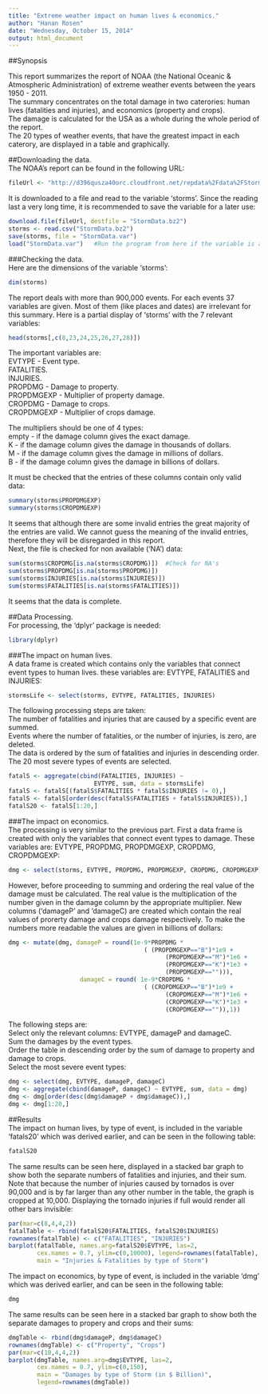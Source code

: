 ```yaml
---
title: "Extreme weather impact on human lives & economics."
author: "Hanan Rosen"
date: "Wednesday, October 15, 2014"
output: html_document
---
```

##Synopsis

This report summarizes the report of NOAA (the National Oceanic & Atmospheric Administration) of extreme weather events between the years 1950 - 2011.  
The summary concentrates on the total damage in two caterories: human lives (fatalities and injuries), and economics (property and crops).  
The damage is calculated for the USA as a whole during the whole period of the report.  
The 20 types of weather events, that have the greatest impact in each caterory, are displayed in a table and graphically.  

##Downloading the data.     
The NOAA's report can be found in the following URL:  
```r
fileUrl <- "http://d396qusza40orc.cloudfront.net/repdata%2Fdata%2FStormData.csv.bz2"
```
It is downloaded to a file and read to the variable 'storms'. Since the reading last a very long time, it is recommended to save the variable for a later use:  
```r
download.file(fileUrl, destfile = "StormData.bz2")
storms <- read.csv("StormData.bz2")
save(storms, file = "StormData.var")
load("StormData.var")   #Run the program from here if the variable is already saved.
```  
###Checking the data.    
Here are the dimensions of the variable 'storms':  
```r
dim(storms)

```
The report deals with more than 900,000 events. For each events 37 variables are given. Most of them (like places and dates) are irrelevant for this summary. Here is a partial display of 'storms' with the 7 relevant variables:  
```r
head(storms[,c(8,23,24,25,26,27,28)])
```
The important variables are:   
EVTYPE      - Event type.  
FATALITIES.  
INJURIES.  
PROPDMG    - Damage to property.  
PROPDMGEXP - Multiplier of property damage.   
CROPDMG    - Damage to crops.  
CROPDMGEXP - Multiplier of crops damage.  
  
The multipliers should be one of 4 types:  
empty - if the damage column gives the exact damage.   
K - if the damage column gives the damage in thousands of dollars.  
M - if the damage column gives the damage in millions of dollars.   
B - if the damage column gives the damage in billions of dollars.   

It must be checked that the entries of these columns contain only valid data:   
```r
summary(storms$PROPDMGEXP)      
summary(storms$CROPDMGEXP)
```
It seems that although there are some invalid entries the great majority of the entries are valid. We cannot guess the meaning of the invalid entries, therefore they will be disregarded in this report.  
Next, the file is checked for non available ('NA') data:  
```r
sum(storms$CROPDMG[is.na(storms$CROPDMG)])  #Check for NA's
sum(storms$PROPDMG[is.na(storms$PROPDMG)])
sum(storms$INJURIES[is.na(storms$INJURIES)])
sum(storms$FATALITIES[is.na(storms$FATALITIES)])
```
It seems that the data is complete.  

##Data Processing.   
For processing, the 'dplyr' package is needed:   
```r
library(dplyr)
```

###The impact on human lives.    
A data frame is created which contains only the variables that connect event types to human lives. these variables are: EVTYPE, FATALITIES and INJURIES:   
```r
stormsLife <- select(storms, EVTYPE, FATALITIES, INJURIES)
```
The following processing steps are taken:  
The number of fatalities and injuries that are caused by a specific event are summed.     
Events where the number of fatalities, or the number of injuries, is zero, are deleted.  
The data is ordered by the sum of fatalities and injuries in descending order.  
The 20 most severe types of events are selected.  
```r
fatalS <- aggregate(cbind(FATALITIES, INJURIES) ~ 
                        EVTYPE, sum, data = stormsLife)
fatalS <- fatalS[(fatalS$FATALITIES * fatalS$INJURIES != 0),] 
fatalS <- fatalS[order(desc(fatalS$FATALITIES + fatalS$INJURIES)),]
fatalS20 <- fatalS[1:20,]
```


###The impact on economics.      
The processing is very similar to the previous part. First a data frame is created with only the variables that connect event types to damage. These variables are: EVTYPE, PROPDMG, PROPDMGEXP, CROPDMG, CROPDMGEXP:   
```r
dmg <- select(storms, EVTYPE, PROPDMG, PROPDMGEXP, CROPDMG, CROPDMGEXP)
```
However, before proceeding to summing and ordering the real value of the damage must be calculated. The real value is the multiplication of the number given in the damage column by the appropriate multiplier. New columns ('damageP' and 'damageC) are created which contain the real values of prorerty damage and crops damage respectively. To make the numbers more readable the values are given in billions of dollars:   
```r
dmg <- mutate(dmg, damageP = round(1e-9*PROPDMG * 
                                      ( (PROPDMGEXP=="B")*1e9 +
                                            (PROPDMGEXP=="M")*1e6 +
                                            (PROPDMGEXP=="K")*1e3 +
                                            (PROPDMGEXP==""))),
                    damageC = round( 1e-9*CROPDMG * 
                                      ( (CROPDMGEXP=="B")*1e9 +
                                            (CROPDMGEXP=="M")*1e6 +
                                            (CROPDMGEXP=="K")*1e3 +
                                            (CROPDMGEXP=="")),1))
```

The following steps are:  
Select only the relevant columns: EVTYPE, damageP and damageC.  
Sum the damages by the event types.  
Order the table in descending order by the sum of damage to property and damage to crops.  
Select the most severe event types:    
```r
dmg <- select(dmg, EVTYPE, damageP, damageC)
dmg <- aggregate(cbind(damageP, damageC) ~ EVTYPE, sum, data = dmg)
dmg <- dmg[order(desc(dmg$damageP + dmg$damageC)),]
dmg <- dmg[1:20,]
```

     
##Results    
The impact on human lives, by type of event, is included in the variable 'fatals20' which was derived earlier, and can be seen in the following table:   
```r
fatalS20
```
The same results can be seen here, displayed in a stacked bar graph to show both the separate numbers of fatalities and injuries, and their sum. Note that because the number of injuries caused by tornados is over 90,000 and is by far larger than any other number in the table, the graph is cropped at 10,000. Displaying the tornado injuries if full would render all other bars invisible:  
```r
par(mar=c(8,4,4,2))
fatalTable <- rbind(fatalS20$FATALITIES, fatalS20$INJURIES)
rownames(fatalTable) <- c("FATALITIES", "INJURIES")
barplot(fatalTable, names.arg=fatalS20$EVTYPE, las=2,
        cex.names = 0.7, ylim=c(0,10000), legend=rownames(fatalTable),
        main = "Injuries & Fatalities by type of Storm")

```
  
    
The impact on economics, by type of event, is included in the variable 'dmg' which was derived earlier, and can be seen in the following table:    
```r
dmg
```

The same results can be seen here in a stacked bar graph to show both the separate damages to propery and crops and their sums:   
```r
dmgTable <- rbind(dmg$damageP, dmg$damageC)
rownames(dmgTable) <- c("Property", "Crops")
par(mar=c(10,4,4,2))
barplot(dmgTable, names.arg=dmg$EVTYPE, las=2,
        cex.names = 0.7, ylim=c(0,150),
        main = "Damages by type of Storm (in $ Billion)", 
        legend=rownames(dmgTable))
```




